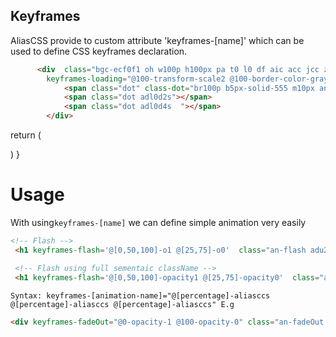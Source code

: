 ## Keyframes 
AliasCSS provide to custom attribute  'keyframes-[name]' which can be used to define CSS keyframes declaration.

```html 
      <div  class="bgc-ecf0f1 oh w100p h100px pa t0 l0 df aic acc jcc zi-100000" 
        keyframes-loading="@100-transform-scale2 @100-border-color-gray600">
            <span class="dot" class-dot="br100p b5px-solid-555 m10px an-loading adu0d6s atf-eio ada aici "></span>
            <span class="dot adl0d2s"></span>
            <span class="dot adl0d4s  "></span>
        </div>
```
 
 
  return (
    <div className="mt32px df p32px pr">
        <div  class="bgc-ecf0f1 oh w100p h100p pa t0 l0 df aic acc jcc zi-100000" 
        keyframes-loading="@100-tf-s2 @100-bc-gray600">
            <span class="dot" class-dot="br100p b5px-solid-555 m10px an-loading adu0d6s atf-eio ada aici "></span>
            <span class="dot adl0d2s"></span>
            <span class="dot adl0d4s  "></span>
        </div>
    </div>
  )
}

<Animation></Animation>

# Usage

With using`keyframes-[name]`  we can define simple animation very easily
```html
<!-- Flash -->
 <h1 keyframes-flash='@[0,50,100]-o1 @[25,75]-o0'  class="an-flash adu2s">Flash!</h1>

 <!-- Flash using full sementaic className -->
 <h1 keyframes-flash='@[0,50,100]-opacity1 @[25,75]-opacity0'  class="animation-name-flash animation-duration2s">Flash!</h1>

```
``
Syntax: keyframes-[animation-name]="@[percentage]-aliasccs @[percentage]-aliasccs @[percentage]-aliasccs"
E.g
``

```html
<div keyframes-fadeOut="@0-opacity-1 @100-opacity-0" class="an-fadeOut adu1s">Fade Out</div>
```

